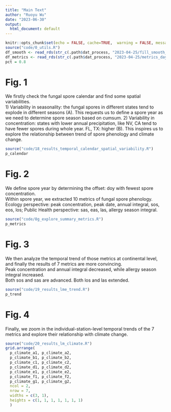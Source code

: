 ```yaml
---
title: "Main Text"
author: "Ruoyu Wu"
date: "2023-06-30"
output:
  html_document: default
---
```


```r
knitr::opts_chunk$set(echo = FALSE, cache=TRUE,  warning = FALSE, message = FALSE)
source("code/0_utils.R")
df_smooth <- read_rds(str_c(.path$dat_process, "2023-04-25/fill_smooth_offset.rds"))
df_metrics <- read_rds(str_c(.path$dat_process, "2023-04-25/metrics_daymet.rds"))
pct = 0.8
```

# Fig. 1
We firstly check the fungal spore calendar and find some spatial variabilities.  
1) Variability in seasonality: the fungal spores in different states tend to explode in different seasons (A). This requests us to define a spore year as we need to determine spore season based on cumsum.
2) Variability in concentration: states with lower annual precipitation, like NV, CA tend to have fewer spores during whole year. FL, TX: higher (B). This inspires us to explore the relationship between trend of spore phenology and climate change.
```r
source("code/18_results_temporal_calendar_spatial_variability.R")
p_calendar
```

# Fig. 2
We define spore year by determining the offset: doy with fewest spore concentration.  
Within spore year, we extracted 10 metrics of fungal spore phenology. Ecology perspective: peak concentration, peak date, annual integral, sos, eos, los; Public Health perspective: sas, eas, las, allergy season integral.
```r
source("code/8g_explore_summary_metrics.R")
p_metrics
```

# Fig. 3
We then analyze the temporal trend of those metrics at continental level, and finally the results of 7 metrics are more convincing.  
Peak concentration and annual integral decreased, while allergy season integral increased.  
Both sos and sas are advanced. Both los and las extended.
```r
source("code/19_results_lme_trend.R")
p_trend
```

# Fig. 4
Finally, we zoom in the individual-station-level temporal trends of the 7 metrics and explore their relationship with climate change. 
```r
source("code/20_results_lm_climate.R")
grid.arrange(
  p_climate_a1, p_climate_a2,
  p_climate_b1, p_climate_b2,
  p_climate_c1, p_climate_c2,
  p_climate_d1, p_climate_d2,
  p_climate_e1, p_climate_e2,
  p_climate_f1, p_climate_f2,
  p_climate_g1, p_climate_g2,
  ncol = 2,
  nrow = 7,
  widths = c(3, 1),
  heights = c(1, 1, 1, 1, 1, 1, 1)
  )
```
